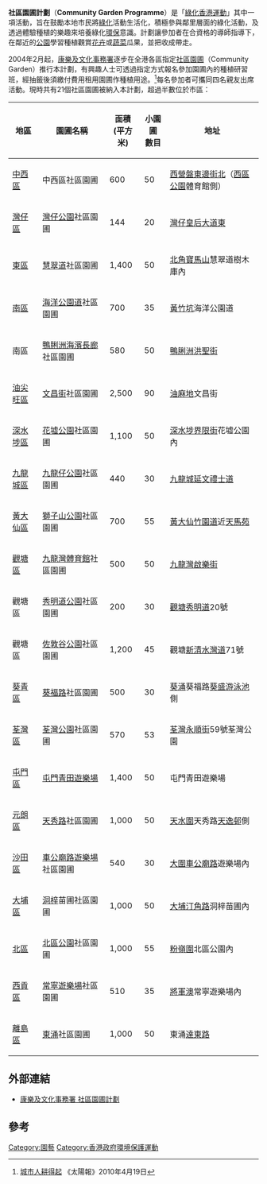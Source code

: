 '''社區園圃計劃'''（'''Community Garden Programme'''）是「[[綠化香港運動|綠化香港運動]]」其中一項活動，旨在鼓勵本地市民將[[綠化|綠化]]活動生活化，積極參與鄰里層面的綠化活動，及透過體驗種植的樂趣來培養綠化[[環保|環保]]意識。計劃讓參加者在合資格的導師指導下，在鄰近的[[公園|公園]]學習種植觀賞[[花卉|花卉]]或[[蔬菜|蔬菜]]瓜果，並把收成帶走。

2004年2月起，[[康樂及文化事務署|康樂及文化事務署]]逐步在全港各區指定[[社區農圃|社區園圃]]（Community Garden）推行本計劃，有興趣人士可透過指定方式報名參加園圃內的種植研習班，經抽籤後須繳付費用租用園圃作種植用途。<ref>[http://the-sun.on.cc/cnt/lifestyle/20100419/00481_003.html 城市人耕得起] {{Wayback|url=http://the-sun.on.cc/cnt/lifestyle/20100419/00481_003.html |date=20120124170336 }}《太陽報》2010年4月19日</ref>每名參加者可攜同四名親友出席活動。現時共有21個社區園圃被納入本計劃，超過半數位於市區：

{| class="wikitable" style="text-align: left"
! 地區 !! 園圃名稱 !! 面積<br/>(平方米) !! 小園圃<br/>數目 !! 地址
|-
| [[中西區_(香港)|中西區]] 　|| 中西區社區園圃 || 600 || 50 || [[西營盤|西營盤]][[東邊街北|東邊街北]]（[[西區公園|西區公園]]體育館側）　
|-
| [[灣仔區|灣仔區]] || [[灣仔公園|灣仔公園]]社區園圃 || 144 || 20 || [[灣仔|灣仔]][[皇后大道東_(街道)|皇后大道東]]
|-
| [[東區_(香港)|東區]] || [[慧翠道|慧翠道]]社區園圃 || 1,400 || 50 || [[北角|北角]][[寶馬山|寶馬山]]慧翠道樹木庫內
|-
| [[南區_(香港)|南區]] || [[海洋公園道|海洋公園道]]社區園圃 || 700 || 35 || [[黃竹坑|黃竹坑]]海洋公園道
|-
| 南區 || [[鴨脷洲海濱長廊|鴨脷洲海濱長廊]]社區園圃　|| 580 || 50 || [[鴨脷洲|鴨脷洲]][[洪聖街|洪聖街]]
|-
| [[油尖旺區|油尖旺區]] || [[文昌街|文昌街]]社區園圃 || 2,500 || 90 || [[油麻地|油麻地]]文昌街
|-
| [[深水埗區|深水埗區]] || [[花墟公園|花墟公園]]社區園圃 || 1,100 || 50 || [[深水埗|深水埗]][[界限街|界限街]]花墟公園內
|-
| [[九龍城區|九龍城區]] || [[九龍仔公園|九龍仔公園]]社區園圃 || 440 || 30 || [[九龍城|九龍城]][[延文禮士道|延文禮士道]]
|-
| [[黃大仙區|黃大仙區]] || [[獅子山公園|獅子山公園]]社區園圃 || 700 || 55 || [[黃大仙_(香港地方)|黃大仙]][[竹園道|竹園道]]近[[天馬苑|天馬苑]]
|-
| [[觀塘區|觀塘區]] || [[九龍灣體育館|九龍灣體育館]]社區園圃 || 500 || 50 || [[九龍灣|九龍灣]][[啟樂街|啟樂街]]
|-
| 觀塘區 || [[秀明道公園|秀明道公園]]社區園圃 || 200 || 30 || [[觀塘|觀塘]][[秀明道|秀明道]]20號
|-
| 觀塘區 || [[佐敦谷公園|佐敦谷公園]]社區園圃 || 1,200 || 45 || 觀塘[[新清水灣道|新清水灣道]]71號
|-
| [[葵青區|葵青區]] || [[葵福路|葵福路]]社區園圃 || 500 || 30 || [[葵涌|葵涌]]葵福路[[葵盛游泳池|葵盛游泳池]]側
|-
| [[荃灣區|荃灣區]] || [[荃灣公園|荃灣公園]]社區園圃 || 570 || 53 || [[荃灣|荃灣]][[永順街|永順街]]59號荃灣公園
|-
| [[屯門區|屯門區]] || [[屯門|屯門]][[青田遊樂場|青田遊樂場]] || 1,400 || 50 || 屯門青田遊樂場
|-
| [[元朗區|元朗區]] || [[天秀路|天秀路]]社區園圃 || 1,000 || 50 || [[天水圍|天水圍]]天秀路[[天逸邨|天逸邨]]側
|-
| [[沙田區|沙田區]] || [[車公廟路遊樂場|車公廟路遊樂場]]社區園圃 || 540 || 30 || [[大圍|大圍]][[車公廟路|車公廟路]]遊樂場內
|-
| [[大埔區|大埔區]] || [[洞梓|洞梓]]苗圃社區園圃 || 1,000 || 50 || [[大埔_(香港)|大埔]][[汀角路|汀角路]]洞梓苗圃內
|-
| [[北區_(香港)|北區]] || [[北區公園|北區公園]]社區園圃 || 1,000 || 55 || [[粉嶺圍|粉嶺圍]]北區公園內
|-
| [[西貢區|西貢區]] || [[常寧遊樂場|常寧遊樂場]]社區園圃 || 510 || 35 || [[將軍澳|將軍澳]]常寧遊樂場內
|-
| [[離島區|離島區]] || [[東涌_(香港)|東涌]]社區園圃 || 1,000 || 50 || 東涌[[達東路|達東路]]
|}

==外部連結==
* [https://web.archive.org/web/20110623041138/http://www.lcsd.gov.hk/green/garden/b5/index.html 康樂及文化事務署 社區園圃計劃]

==參考==
{{reflist}}

[[Category:園藝|Category:園藝]]
[[Category:香港政府環境保護運動|Category:香港政府環境保護運動]]